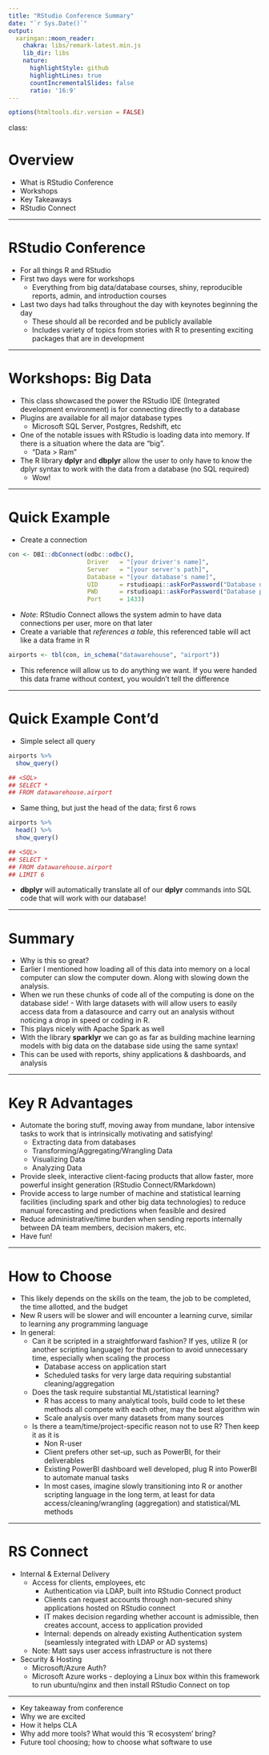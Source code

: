 ```yaml
---
title: "RStudio Conference Summary"
date: "`r Sys.Date()`"
output:
  xaringan::moon_reader:
    chakra: libs/remark-latest.min.js
    lib_dir: libs
    nature:
      highlightStyle: github
      highlightLines: true
      countIncrementalSlides: false
      ratio: '16:9'
---
```


```r
options(htmltools.dir.version = FALSE)
```

class:

# Overview

- What is RStudio Conference
- Workshops
- Key Takeaways
- RStudio Connect

---

# RStudio Conference

- For all things R and RStudio
- First two days were for workshops
    - Everything from big data/database courses, shiny, reproducible reports, admin, and  introduction courses
- Last two days had talks throughout the day with keynotes beginning the day
    - These should all be recorded and be publicly available
    - Includes variety of topics from stories with R to presenting exciting packages that are in development

---

# Workshops: Big Data

- This class showcased the power the RStudio IDE (Integrated development environment) is for connecting directly to a database
- Plugins are available for all major database types
    - Microsoft SQL Server, Postgres, Redshift, etc
- One of the notable issues with RStudio is loading data into memory. If there is a situation where the data are "big". 
    - "Data > Ram" 
- The R library **dplyr** and **dbplyr** allow the user to only have to know the dplyr syntax to work with the data from a database (no SQL required)
    - Wow!

---

# Quick Example

- Create a connection

```r
con <- DBI::dbConnect(odbc::odbc(),
                      Driver   = "[your driver's name]",
                      Server   = "[your server's path]",
                      Database = "[your database's name]",
                      UID      = rstudioapi::askForPassword("Database user"),
                      PWD      = rstudioapi::askForPassword("Database password"),
                      Port     = 1433)
```

- *Note*: RStudio Connect allows the system admin to have data connections per user, more on that later
- Create a variable that *references a table*, this referenced table will act like a data frame in R

```r
airports <- tbl(con, in_schema("datawarehouse", "airport"))
```

- This reference will allow us to do anything we want. If you were handed this data frame without context, you wouldn't tell the difference

---

# Quick Example Cont'd

- Simple select all query

```r
airports %>%
  show_query()
```

```r
## <SQL>
## SELECT *
## FROM datawarehouse.airport
```

- Same thing, but just the head of the data; first 6 rows

```r
airports %>%
  head() %>%
  show_query()
```

```r
## <SQL>
## SELECT *
## FROM datawarehouse.airport
## LIMIT 6
```

- **dbplyr** will automatically translate all of our **dplyr** commands into SQL code that will work with our database!

---

# Summary
- Why is this so great?
- Earlier I mentioned how loading all of this data into memory on a local computer can slow the computer down. Along with slowing down the analysis.
- When we run these chunks of code all of the computing is done on the database side! - With large datasets with will allow users to easily access data from a datasource and carry out an analysis without noticing a drop in speed or coding in R.
- This plays nicely with Apache Spark as well
- With the library **sparklyr** we can go as far as building machine learning models with big data on the database side using the same syntax!
- This can be used with reports, shiny applications & dashboards, and analysis

<!-- Here are some bullet points Matt mentioned that would be beneficial for them to know. I know you can answer these more deeply on how it will help them as a company vs what I lightly know on the topic. -->

---

# Key R Advantages

- Automate the boring stuff, moving away from mundane, labor intensive tasks to work that is intrinsically motivating and satisfying!
    - Extracting data from databases
    - Transforming/Aggregating/Wrangling Data
    - Visualizing Data
    - Analyzing Data
- Provide sleek, interactive client-facing products that allow faster, more powerful insight generation (RStudio Connect/RMarkdown)
- Provide access to large number of machine and statistical learning facilities (including spark and other big data technologies) to reduce manual forecasting and predictions when feasible and desired
- Reduce administrative/time burden when sending reports internally between DA team members, decision makers, etc.
- Have fun!

---

# How to Choose

- This likely depends on the skills on the team, the job to be completed, the time allotted, and the budget
- New R users will be slower and will encounter a learning curve, similar to learning any programming language
- In general:
    - Can it be scripted in a straightforward fashion? If yes, utilize R (or another scripting language) for that portion to avoid unnecessary time, especially when scaling the process
        - Database access on application start
        - Scheduled tasks for very large data requiring substantial cleaning/aggregation
    - Does the task require substantial ML/statistical learning?
        - R has access to many analytical tools, build code to let these methods all compete with each other, may the best algorithm win
        - Scale analysis over many datasets from many sources
    - Is there a team/time/project-specific reason not to use R? Then keep it as it is
        - Non R-user
        - Client prefers other set-up, such as PowerBI, for their deliverables
        - Existing PowerBI dashboard well developed, plug R into PowerBI to automate manual tasks
        - In most cases, imagine slowly transitioning into R or another scripting language in the long term, at least for data access/cleaning/wrangling (aggregation) and statistical/ML methods
        

---

# RS Connect

- Internal & External Delivery
  - Access for clients, employees, etc
      - Authentication via LDAP, built into RStudio Connect product
      - Clients can request accounts through non-secured shiny applications hosted on RStudio connect
      - IT makes decision regarding whether account is admissible, then creates account, access to application provided
      - Internal: depends on already existing Authentication system (seamlessly integrated with LDAP or AD systems)
  - Note: Matt says user access infrastructure is not there
- Security & Hosting
  - Microsoft/Azure Auth?
  - Microsoft Azure works - deploying a Linux box within this framework to run ubuntu/nginx and then install RStudio Connect on top
  
  
---



- Key takeaway from conference
- Why we are excited
- How it helps CLA
- Why add more tools? What would this 'R ecosystem' bring?
- Future tool choosing; how to choose what software to use